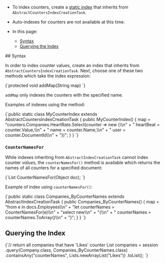 
<Admonition type="note" title="">

* To index counters, create a [static index](../../indexes/creating-and-deploying.mdx#static-indexes) 
that inherits from `AbstractCountersIndexCreationTask`.  

* Auto-indexes for counters are not available at this time.  

* In this page:  
  * [Syntax](../../document-extensions/counters/indexing.mdx#syntax)  
  * [Querying the Index](../../document-extensions/counters/indexing.mdx#querying-the-index)  

</Admonition>
## Syntax

In order to index counter values, create an index that inherits from `AbstractCountersIndexCreationTask`. 
Next, choose one of these two methods which take the index expression:  

<TabItem value="java" label="java">
<CodeBlock language="java">
{`protected void addMap(String map)
`}
</CodeBlock>
</TabItem>

`addMap` only indexes the counters with 
the specified name.  

Examples of indexes using the method:  

<Tabs groupId='languageSyntax'>
<TabItem value="AddMap" label="AddMap">
<CodeBlock language="java">
{`public static class MyCounterIndex extends AbstractCountersIndexCreationTask {
    public MyCounterIndex() {
        map = "counters.Companies.HeartRate.Select(counter => new {\\n" +
                "    heartBeat = counter.Value,\\n" +
                "    name = counter.Name,\\n" +
                "    user = counter.DocumentId\\n" +
                "})";
    }
}
`}
</CodeBlock>
</TabItem>
</Tabs>  



### `CounterNamesFor`

While indexes inheriting from `AbstractIndexCreationTask` cannot index counter _values_, the `counterNamesFor()` 
method is available which returns the names of all counters for a specified document:  

<Tabs groupId='languageSyntax'>
<TabItem value="CounterNamesFor" label="CounterNamesFor">
<CodeBlock language="java">
{`List<String> CounterNamesFor(Object doc);
`}
</CodeBlock>
</TabItem>
</Tabs>

Example of index using `counterNamesFor()`:  

<Tabs groupId='languageSyntax'>
<TabItem value="Index" label="Index">
<CodeBlock language="java">
{`public static class Companies_ByCounterNames extends AbstractIndexCreationTask {
    public Companies_ByCounterNames() {
        map = "from e in docs.Employees\\n" +
            "let counterNames = CounterNamesFor(e)\\n" +
            "select new\\n" +
            "{\\n" +
            "   counterNames = counterNames.ToArray()\\n" +
            "}";
    }
}
`}
</CodeBlock>
</TabItem>
</Tabs>



## Querying the Index  

<Tabs groupId='languageSyntax'>
<TabItem value="Querying" label="Querying">
<CodeBlock language="java">
{`// return all companies that have 'Likes' counter
List<Company> companies = session
    .query(Company.class, Companies_ByCounterNames.class)
    .containsAny("counterNames", Lists.newArrayList("Likes"))
    .toList();
`}
</CodeBlock>
</TabItem>

</Tabs>




